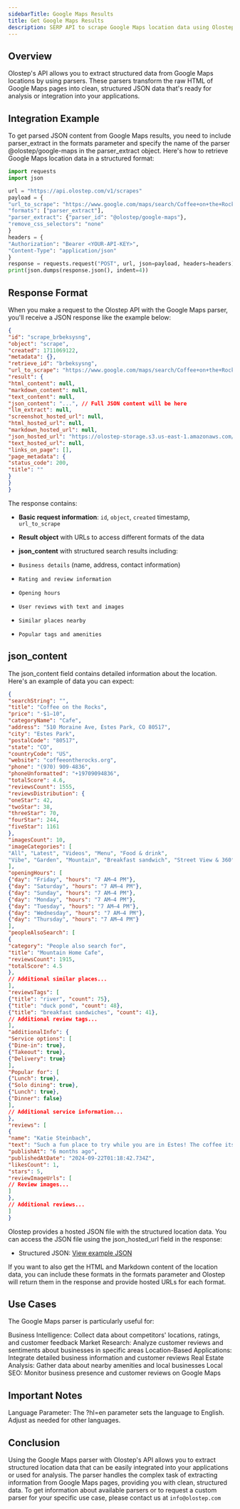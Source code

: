```yaml
---
sidebarTitle: Google Maps Results
title: Get Google Maps Results
description: SERP API to scrape Google Maps location data using Olostep and a Python code snippet.
---
```


## Overview

Olostep's API allows you to extract structured data from Google Maps locations by using parsers. These parsers transform the raw HTML of Google Maps pages into clean, structured JSON data that's ready for analysis or integration into your applications.

## Integration Example

To get parsed JSON content from Google Maps results, you need to include parser_extract in the formats parameter and specify the name of the parser @olostep/google-maps in the parser_extract object.
Here's how to retrieve Google Maps location data in a structured format:

```python
import requests
import json

url = "https://api.olostep.com/v1/scrapes"
payload = {
"url_to_scrape": "https://www.google.com/maps/search/Coffee+on+the+Rocks/@40.3699261,-105.5321621,17z?hl=en",
"formats": ["parser_extract"],
"parser_extract": {"parser_id": "@olostep/google-maps"},
"remove_css_selectors": "none"
}
headers = {
"Authorization": "Bearer <YOUR-API-KEY>",
"Content-Type": "application/json"
}
response = requests.request("POST", url, json=payload, headers=headers)
print(json.dumps(response.json(), indent=4))
```

## Response Format
When you make a request to the Olostep API with the Google Maps parser, you'll receive a JSON response like the example below:

```json
{
"id": "scrape_brbeksysng",
"object": "scrape",
"created": 1711069122,
"metadata": {},
"retrieve_id": "brbeksysng",
"url_to_scrape": "https://www.google.com/maps/search/Coffee+on+the+Rocks/@40.3699261,-105.5321621,17z?hl=en",
"result": {
"html_content": null,
"markdown_content": null,
"text_content": null,
"json_content": "...", // Full JSON content will be here
"llm_extract": null,
"screenshot_hosted_url": null,
"html_hosted_url": null,
"markdown_hosted_url": null,
"json_hosted_url": "https://olostep-storage.s3.us-east-1.amazonaws.com/json_brbeksysng.json",
"text_hosted_url": null,
"links_on_page": [],
"page_metadata": {
"status_code": 200,
"title": ""
}
}
}
```

The response contains:

- **Basic request information**: `id`, `object`, `created` timestamp, `url_to_scrape`
- **Result object** with URLs to access different formats of the data
- **json_content** with structured search results including:

- `Business details` (name, address, contact information)
- `Rating and review information`
- `Opening hours`
- `User reviews with text and images`
- `Similar places nearby`
- `Popular tags and amenities`

## json_content

The json_content field contains detailed information about the location. Here's an example of data you can expect:

```json
{
"searchString": "",
"title": "Coffee on the Rocks",
"price": "·$1–10",
"categoryName": "Cafe",
"address": "510 Moraine Ave, Estes Park, CO 80517",
"city": "Estes Park",
"postalCode": "80517",
"state": "CO",
"countryCode": "US",
"website": "coffeeontherocks.org",
"phone": "(970) 909-4836",
"phoneUnformatted": "+19709094836",
"totalScore": 4.6,
"reviewsCount": 1555,
"reviewsDistribution": {
"oneStar": 42,
"twoStar": 38,
"threeStar": 70,
"fourStar": 244,
"fiveStar": 1161
},
"imagesCount": 10,
"imageCategories": [
"All", "Latest", "Videos", "Menu", "Food & drink",
"Vibe", "Garden", "Mountain", "Breakfast sandwich", "Street View & 360°"
],
"openingHours": [
{"day": "Friday", "hours": "7 AM–4 PM"},
{"day": "Saturday", "hours": "7 AM–4 PM"},
{"day": "Sunday", "hours": "7 AM–4 PM"},
{"day": "Monday", "hours": "7 AM–4 PM"},
{"day": "Tuesday", "hours": "7 AM–4 PM"},
{"day": "Wednesday", "hours": "7 AM–4 PM"},
{"day": "Thursday", "hours": "7 AM–4 PM"}
],
"peopleAlsoSearch": [
{
"category": "People also search for",
"title": "Mountain Home Cafe",
"reviewsCount": 1915,
"totalScore": 4.5
},
// Additional similar places...
],
"reviewsTags": [
{"title": "river", "count": 75},
{"title": "duck pond", "count": 48},
{"title": "breakfast sandwiches", "count": 41},
// Additional review tags...
],
"additionalInfo": {
"Service options": [
{"Dine-in": true},
{"Takeout": true},
{"Delivery": true}
],
"Popular for": [
{"Lunch": true},
{"Solo dining": true},
{"Lunch": true},
{"Dinner": false}
],
// Additional service information...
},
"reviews": [
{
"name": "Katie Steinbach",
"text": "Such a fun place to try while you are in Estes! The coffee itself wasn't my favorite but the atmosphere and service made up for it. The staff was very friendly and we got our food and drinks within minutes of walking through the door. ...",
"publishAt": "6 months ago",
"publishedAtDate": "2024-09-22T01:18:42.734Z",
"likesCount": 1,
"stars": 5,
"reviewImageUrls": [
// Review images...
]
},
// Additional reviews...
]
}
```

Olostep provides a hosted JSON file with the structured location data. You can access the JSON file using the json_hosted_url field in the response:

- Structured JSON: [View example JSON](https://olostep-storage.s3.us-east-1.amazonaws.com/json_brbeksysng.json)

If you want to also get the HTML and Markdown content of the location data, you can include these formats in the formats parameter and Olostep will return them in the response and provide hosted URLs for each format.

## Use Cases
The Google Maps parser is particularly useful for:

Business Intelligence: Collect data about competitors' locations, ratings, and customer feedback
Market Research: Analyze customer reviews and sentiments about businesses in specific areas
Location-Based Applications: Integrate detailed business information and customer reviews
Real Estate Analysis: Gather data about nearby amenities and local businesses
Local SEO: Monitor business presence and customer reviews on Google Maps

## Important Notes

Language Parameter: The ?hl=en parameter sets the language to English. Adjust as needed for other languages.

## Conclusion
Using the Google Maps parser with Olostep's API allows you to extract structured location data that can be easily integrated into your applications or used for analysis. The parser handles the complex task of extracting information from Google Maps pages, providing you with clean, structured data.
To get information about available parsers or to request a custom parser for your specific use case, please contact us at `info@olostep.com`